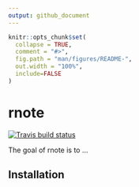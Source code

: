 ```yaml
---
output: github_document
---
```


<!-- README.md is generated from README.Rmd. Please edit that file -->

```r
knitr::opts_chunk$set(
  collapse = TRUE,
  comment = "#>",
  fig.path = "man/figures/README-",
  out.width = "100%",
  include=FALSE
)
```
# rnote

<!-- badges: start -->
[![Travis build status](https://travis-ci.org/algogym/rnote.svg?branch=master)](https://travis-ci.org/algogym/rnote)
<!-- badges: end -->

The goal of rnote is to ...

## Installation

